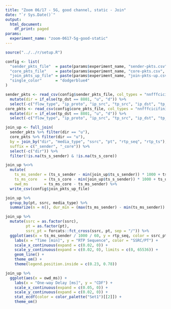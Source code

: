 ```yaml
---
title: "Zoom 06/17 - 5G, good channel, static - Join"
date: "`r Sys.Date()`"
output:
  html_document:
    df_print: paged
params:
  experiment_name: "zoom-0617-5g-good-static"
---
```


```R
source("../../r/setup.R")

config <- list(
  "sender_pkts_file"  = paste(params$experiment_name, "sender-pkts.csv", sep = "-"),
  "core_pkts_file"    = paste(params$experiment_name, "core-pkts.csv", sep = "-"),
  "join_pkts_up_file" = paste(params$experiment_name, "join-pkts-up.csv", sep = "-"),
  "single_color"      = "dodgerblue4"
)
```

```r
sender_pkts <- read_csv(config$sender_pkts_file, col_types = "nnfffcicifiniiniff") %>%
  mutate(dir = if_else(tp_dst == 8801, "u", "d")) %>%
  select(-c("flow_type", "ip_proto", "ip_src", "tp_src", "ip_dst", "tp_dst", "drop"))
core_pkts <- read_csv(config$core_pkts_file, col_types = "nnfffcicifiniiniff") %>%
  mutate(dir = if_else(tp_dst == 8801, "u", "d")) %>%
  select(-c("flow_type", "ip_proto", "ip_src", "tp_src", "ip_dst", "tp_dst", "drop"))
```


```r
join_up <- full_join(
  sender_pkts %>% filter(dir == "u"),
  core_pkts %>% filter(dir == "u"),
  by = join_by("dir", "media_type", "ssrc", "pt", "rtp_seq", "rtp_ts"),
  suffix = c("_sender", "_core")) %>%
  select(-c("dir")) %>%
  filter(!is.na(ts_s_sender) & !is.na(ts_s_core))
```

```r
join_up %<>%
  mutate(
    ts_ms_sender = (ts_s_sender - min(join_up$ts_s_sender)) * 1000 + ts_us_sender / 1000,
    ts_ms_core   = (ts_s_core - min(join_up$ts_s_sender)) * 1000 + ts_us_core / 1000,
    owd_ms       = ts_ms_core - ts_ms_sender) %>%
  write_csv(config$join_pkts_up_file)
```


```r
join_up %>%
  group_by(pt, ssrc, media_type) %>%
  summarize(n = n(), dur_min = (max(ts_ms_sender) - min(ts_ms_sender)) / 1000 / 60, .groups = "drop")
```

```r
join_up %>%
  mutate(ssrc = as.factor(ssrc),
         pt = as.factor(pt),
         ssrc_pt = forcats::fct_cross(ssrc, pt, sep = "/")) %>%
  ggplot(aes(x = ts_ms_sender / 1000 / 60, y = rtp_seq, color = ssrc_pt)) +
    labs(x = "Time [min]", y = "RTP Sequence", color = "SSRC/PT") +
    scale_x_continuous(expand = c(0.02, 0)) +
    scale_y_continuous(expand = c(0.02, 0), limits = c(0, 65536)) +
    geom_line() +
    theme_om() +
    theme(legend.position.inside = c(0.23, 0.78))
```

```r
join_up %>%
  ggplot(aes(x = owd_ms)) +
    labs(x = "One-way Delay [ms]", y = "CDF") +
    scale_x_continuous(expand = c(0.05, 0)) +
    scale_y_continuous(expand = c(0.02, 0)) +
    stat_ecdf(color = color_palette("Set1")[[2]]) +
    theme_om()
```

